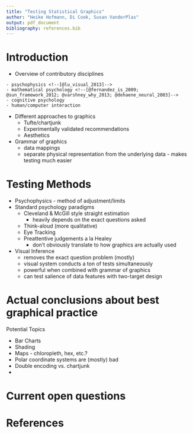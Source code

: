 ```yaml
---
title: "Testing Statistical Graphics"
author: "Heike Hofmann, Di Cook, Susan VanderPlas"
output: pdf_document
bibliography: references.bib
---
```


# Introduction

- Overview of contributory disciplines

<!-- One of the interesting facets of graphics research is that a large subset of the groups which use statistical graphics to present results also occasionally study the effectiveness of those same charts. Marketing, Psychology, Statistics, Computer Science, and Communications journals all publish papers relevant to statistical graphics. In addition, there are several disciplines who contribute foundational research that impacts the study of statistical graphics, but has a much wider area of application. Cognitive and mathematical psychology, psychophysics, and human computer interaction all apply to .  -->

    - psychophysics <!--[@lu_visual_2013]-->
    - mathematical psychology <!--[@fernandez_is_2009; @sun_framework_2012; @varshney_why_2013; @dehaene_neural_2003]-->
    - cognitive psychology 
    - human/computer interaction 
- Different approaches to graphics
    - Tufte/chartjunk
    - Experimentally validated recommendations
    - Aesthetics
- Grammar of graphics
    - data mappings
    - separate physical representation from the underlying data - makes testing much easier
    
# Testing Methods

- Psychophysics - method of adjustment/limits
- Standard psychology paradigms
    - Cleveland & McGill style straight estimation
        - heavily depends on the exact questions asked
    - Think-aloud (more qualitative)
    - Eye Tracking
    - Preattentive judgements a la Healey
        - don't obviously translate to how graphics are actually used
- Visual Inference <!--[@buja_statistical_2009; @wickham_graphical_2010; @hofmann_graphical_2012; @chowdhury_wheres_2012; @zhao_mind_2013; @majumder_validation_2013] -->
    - removes the exact question problem (mostly)
    - visual system conducts a ton of tests simultaneously
    - powerful when combined with grammar of graphics
    - can test salience of data features with two-target design <!--[@vanderplas_clusters_2017]-->

# Actual conclusions about best graphical practice

Potential Topics

- Bar Charts
- Shading
- Maps - chloropleth, hex, etc.?
- Polar coordinate systems are (mostly) bad
- Double encoding vs. chartjunk
- 

# Current open questions

# References